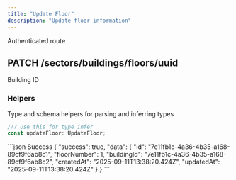 ```yaml
---
title: "Update Floor"
description: "Update floor information"
---
```


<Info>Authenticated route</Info>
## PATCH /sectors/buildings/floors/uuid

<ResponseField
  name="uuid"
  type="param"
  example="7e11fb1c-4a36-4b35-a168-89cf9f6ab8c1"
  required
/>

<Expandable title="Update Schema">
  <ResponseField
    name="floorNumber"
    type="integer"
    example="1"
  />
  <ResponseField
    name="buildingId"
    type="string"
    example="7e11fb1c-4a36-4b35-a168-89cf9f6ab8c2"
  >
    Building ID
  </ResponseField>
</Expandable>

### Helpers

Type and schema helpers for parsing and inferring types

```ts Floor
//? Use this for type infer
const updateFloor: UpdateFloor;
```

<ResponseExample>
```json Success
{
    "success": true,
    "data": {
        "id": "7e11fb1c-4a36-4b35-a168-89cf9f6ab8c1",
        "floorNumber": 1,
        "buildingId": "7e11fb1c-4a36-4b35-a168-89cf9f6ab8c2",
        "createdAt": "2025-09-11T13:38:20.424Z",
        "updatedAt": "2025-09-11T13:38:20.424Z"
    }
}
```
</ResponseExample>
